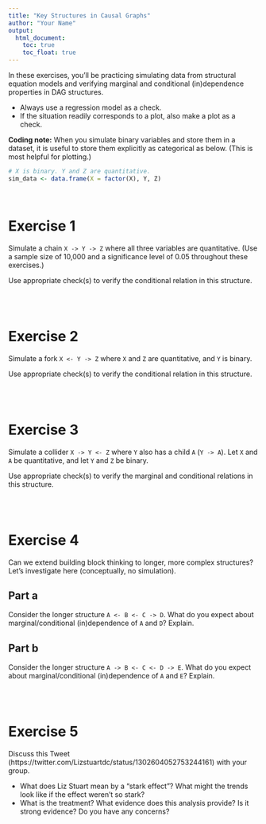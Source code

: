 ```yaml
---
title: "Key Structures in Causal Graphs"
author: "Your Name"
output: 
  html_document:
    toc: true
    toc_float: true
---
```


In these exercises, you'll be practicing simulating data from structural equation models and verifying marginal and conditional (in)dependence properties in DAG structures.

- Always use a regression model as a check.
- If the situation readily corresponds to a plot, also make a plot as a check.

**Coding note:** When you simulate binary variables and store them in a dataset, it is useful to store them explicitly as categorical as below. (This is most helpful for plotting.)

```r
# X is binary. Y and Z are quantitative.
sim_data <- data.frame(X = factor(X), Y, Z)
```


<br>


# Exercise 1

Simulate a chain `X -> Y -> Z` where all three variables are quantitative. (Use a sample size of 10,000 and a significance level of 0.05 throughout these exercises.)

Use appropriate check(s) to verify the conditional relation in this structure.


<br><br>


# Exercise 2

Simulate a fork `X <- Y -> Z` where `X` and `Z` are quantitative, and `Y` is binary.

Use appropriate check(s) to verify the conditional relation in this structure.


<br><br>


# Exercise 3

Simulate a collider `X -> Y <- Z` where `Y` also has a child `A` (`Y -> A`). Let `X` and `A` be quantitative, and let `Y` and `Z` be binary.

Use appropriate check(s) to verify the marginal and conditional relations in this structure.


<br><br>


# Exercise 4

Can we extend building block thinking to longer, more complex structures? Let's investigate here (conceptually, no simulation).

## Part a

Consider the longer structure `A <- B <- C -> D`. What do you expect about marginal/conditional (in)dependence of `A` and `D`? Explain.

## Part b

Consider the longer structure `A -> B <- C <- D -> E`. What do you expect about marginal/conditional (in)dependence of `A` and `E`? Explain.


<br><br>


# Exercise 5

Discuss this Tweet (https://twitter.com/Lizstuartdc/status/1302604052753244161) with your group.

- What does Liz Stuart mean by a "stark effect"? What might the trends look like if the effect weren't so stark?
- What is the treatment? What evidence does this analysis provide? Is it strong evidence? Do you have any concerns?



